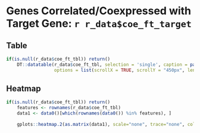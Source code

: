 
# Genes Correlated/Coexpressed with Target Gene: `r r_data$coe_ft_target`

## Table

```r
if(is.null(r_data$coe_ft_tbl)) return()
    DT::datatable(r_data$coe_ft_tbl, selection = 'single', caption = paste("Genes highly correlated with gene", r_data$coe_ft_target),
                  options = list(scrollX = TRUE, scrollY = "450px", lengthMenu = c(20, 50, 100)))
```

## Heatmap

```r

if(is.null(r_data$coe_ft_tbl)) return()
    features <- rownames(r_data$coe_ft_tbl)
    data1 <- data0()[which(rownames(data0()) %in% features), ]
    
    gplots::heatmap.2(as.matrix(data1), scale="none", trace="none", col=hmcol$val, key.par=list(cex.axis=0.7), key.title=NA, key.xlab="  ", key.ylab=NA, keysize=.7, density.info="density", revC=T, cexCol = 1.2, margins=c(8,6))

```

